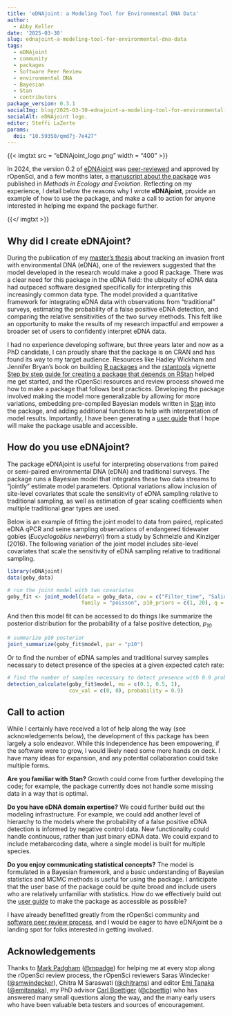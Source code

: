 ```yaml
---
title: 'eDNAjoint: a Modeling Tool for Environmental DNA Data'
author:
  - Abby Keller
date: '2025-03-30'
slug: ednajoint-a-modeling-tool-for-environmental-dna-data
tags:
  - eDNAjoint
  - community
  - packages
  - Software Peer Review
  - environmental DNA
  - Bayesian
  - Stan
  - contributors
package_version: 0.3.1
socialImg: blog/2025-03-30-ednajoint-a-modeling-tool-for-environmental-dna-data/eDNAjoint_logo.png
socialAlt: eDNAjoint logo.
editor: Steffi LaZerte
params: 
  doi: "10.59350/qmd7j-7e427"
---
```


<!--/html_preserve-->
{{< imgtxt src = "eDNAjoint_logo.png" width = "400" >}}
<!--/html_preserve-->

In 2024, the version 0.2 of [eDNAjoint](https://docs.ropensci.org/eDNAjoint/) was [peer-reviewed](https://github.com/ropensci/software-review/issues/642#issuecomment-2328265662) and approved by rOpenSci, and a few months later, a [manuscript about the package](https://doi.org/10.1111/2041-210X.70000) was published in *Methods in Ecology and Evolution*. Reflecting on my experience, I detail below the reasons why I wrote **eDNAjoint**, provide an example of how to use the package, and make a call to action for anyone interested in helping me expand the package further. 

<!--/html_preserve-->
{{</ imgtxt >}}
<!--/html_preserve-->

## Why did I create eDNAjoint?

During the publication of my [master’s thesis](https://doi.org/10.1002/eap.2561) about tracking an invasion front with environmental DNA (eDNA), one of the reviewers suggested that the model developed in the research would make a good R package. There was a clear need for this package in the eDNA field: the ubiquity of eDNA data had outpaced software designed specifically for interpreting this increasingly common data type. The model provided a quantitative framework for integrating eDNA data with observations from “traditional” surveys, estimating the probability of a false positive eDNA detection, and comparing the relative sensitivities of the two survey methods. This felt like an opportunity to make the results of my research impactful and empower a broader set of users to confidently interpret eDNA data.

I had no experience developing software, but three years later and now as a PhD candidate, I can proudly share that the package is on CRAN and has found its way to my target audience. Resources like Hadley Wickham and Jennifer Bryan’s book on building [R packages](https://r-pkgs.org/) and the [rstantools](https://mc-stan.org/rstantools/) vignette [Step by step guide for creating a package that depends on RStan](https://mc-stan.org/rstantools/articles/minimal-rstan-package.html) helped me get started, and the rOpenSci resources and review process showed me how to make a package that follows best practices.
Developing the package involved making the model more generalizable by allowing for more variations, embedding pre-compiled Bayesian models written in [Stan](https://mc-stan.org/) into the package, and adding additional functions to help with interpretation of model results. Importantly, I have been generating a [user guide](https://ednajoint.netlify.app/) that I hope will make the package usable and accessible.

## How do you use eDNAjoint?

The package eDNAjoint is useful for interpreting observations from paired or semi-paired environmental DNA (eDNA) and traditional surveys. The package runs a Bayesian model that integrates these two data streams to “jointly” estimate model parameters. Optional variations allow inclusion of site-level covariates that scale the sensitivity of eDNA sampling relative to traditional sampling, as well as estimation of gear scaling coefficients when multiple traditional gear types are used.

Below is an example of fitting the joint model to data from paired, replicated eDNA qPCR and seine sampling observations of endangered tidewater gobies
(*Eucyclogobius newberryi*) from a study by Schmelzle and Kinziger
(2016). The following variation of the joint model includes site-level
covariates that scale the sensitivity of eDNA sampling relative to
traditional sampling.

```r
library(eDNAjoint)
data(goby_data)

# run the joint model with two covariates
goby_fit <- joint_model(data = goby_data, cov = c("Filter_time", "Salinity"), 
                        family = "poisson", p10_priors = c(1, 20), q = FALSE)
```

And then this model fit can be accessed to do things like summarize the
posterior distribution for the probability of a false positive
detection, *p<sub>10</sub>*

```r
# summarize p10 posterior
joint_summarize(goby_fit$model, par = "p10")
```

Or to find the number of eDNA samples and traditional survey samples
necessary to detect presence of the species at a given expected catch
rate:

```r
# find the number of samples necessary to detect presence with 0.9 probability
detection_calculate(goby_fit$model, mu = c(0.1, 0.5, 1), 
                    cov_val = c(0, 0), probability = 0.9)
```

## Call to action

While I certainly have received a lot of help along the way (see acknowledgements below), the development of this package has been largely a solo endeavor. While this independence has been empowering, if the software were to grow, I would likely need some more hands on deck. I have many ideas for expansion, and any potential collaboration could take multiple forms. 

**Are you familiar with Stan?** Growth could come from further developing the code; for example, the package currently does not handle some missing data in a way that is optimal.

**Do you have eDNA domain expertise?** We could further build out the modeling infrastructure. For example, we could add another level of hierarchy to the models where the probability of a false positive eDNA detection is informed by negative control data. New functionality could handle continuous, rather than just binary eDNA data. We could expand to include metabarcoding data, where a single model is built for multiple species.

**Do you enjoy communicating statistical concepts?** The model is formulated in a Bayesian framework, and a basic understanding of Bayesian statistics and MCMC methods is useful for using the package. I anticipate that the user base of the package could be quite broad and include users who are relatively unfamiliar with statistics. How do we effectively build out the [user guide](https://ednajoint.netlify.app/) to make the package as accessible as possible? 

I have already benefitted greatly from the rOpenSci community and [software peer review process](https://github.com/ropensci/software-review/issues/642#issuecomment-2328265662), and I would be eager to have eDNAjoint be a landing spot for folks interested in getting involved.

## Acknowledgements

Thanks to [Mark Padgham](/author/mark-padgham/) ([@mpadge](https://github.com/mpadge)) for helping me at every stop along the rOpenSci review process, the rOpenSci reviewers Saras Windecker ([@smwindecker](https://github.com/smwindecker)), Chitra M Saraswati ([@chitrams](https://github.com/chitrams)) and editor [Emi Tanaka](/author/emi-tanaka/) ([@emitanaka](https://github.com/emitanaka)), my PhD advisor [Carl Boettiger](/author/carl-boettiger/) ([@cboettig](https://github.com/cboettig)) who has answered many small questions along the way, and the many early users who have been valuable beta testers and sources of encouragement.
